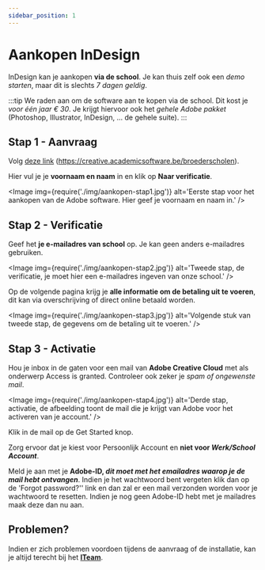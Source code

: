```yaml
---
sidebar_position: 1
---
```



# Aankopen InDesign

InDesign kan je aankopen **via de school**. Je kan thuis zelf ook een *demo starten*, maar dit is slechts *7 dagen geldig*.

:::tip
We raden aan om de software aan te kopen via de school. Dit kost je *voor één jaar € 30*. Je krijgt hiervoor ook het *gehele Adobe pakket* (Photoshop, Illustrator, InDesign, ... de gehele suite).
:::

## Stap 1 - Aanvraag

Volg [deze link](https://creative.academicsoftware.be/broederscholen) (https://creative.academicsoftware.be/broederscholen).

Hier vul je je **voornaam en naam** in en klik op **Naar verificatie**.

<Image
  img={require('./img/aankopen-stap1.jpg')}
  alt='Eerste stap voor het aankopen van de Adobe software. Hier geef je voornaam en naam in.'
/>

## Stap 2 - Verificatie

Geef het **je e-mailadres van school** op. Je kan geen anders e-mailadres gebruiken.

<Image
  img={require('./img/aankopen-stap2.jpg')}
  alt='Tweede stap, de verificatie, je moet hier een e-mailadres ingeven van onze school.'
/>

Op de volgende pagina krijg je **alle informatie om de betaling uit te voeren**, dit kan via overschrijving of direct online betaald worden.

<Image
  img={require('./img/aankopen-stap3.jpg')}
  alt='Volgende stuk van tweede stap, de gegevens om de betaling uit te voeren.'
/>

## Stap 3 - Activatie

Hou je inbox in de gaten voor een mail van **Adobe Creative Cloud** met als onderwerp <Highlight>Access is granted</Highlight>. Controleer ook zeker je *spam of ongewenste mail*.

<Image
  img={require('./img/aankopen-stap4.jpg')}
  alt='Derde stap, activatie, de afbeelding toont de mail die je krijgt van Adobe voor het activeren van je account.'
/>

Klik in de mail op de <Highlight>Get Started</Highlight> knop.

Zorg ervoor dat je kiest voor <Highlight>Persoonlijk Account</Highlight> en **niet voor *Werk/School Account***.

Meld je aan met je **Adobe-ID, *dit moet met het emailadres waarop je de mail hebt ontvangen***. Indien je het wachtwoord bent vergeten klik dan op de 'Forgot password?'' link en dan zal er een mail verzonden worden voor je wachtwoord te resetten. Indien je nog geen Adobe-ID hebt met je mailadres maak deze dan nu aan.

## Problemen?

Indien er zich problemen voordoen tijdens de aanvraag of de installatie, kan je altijd terecht bij het **[ITeam](mailto:iteam@handel.broeders.be)**.
